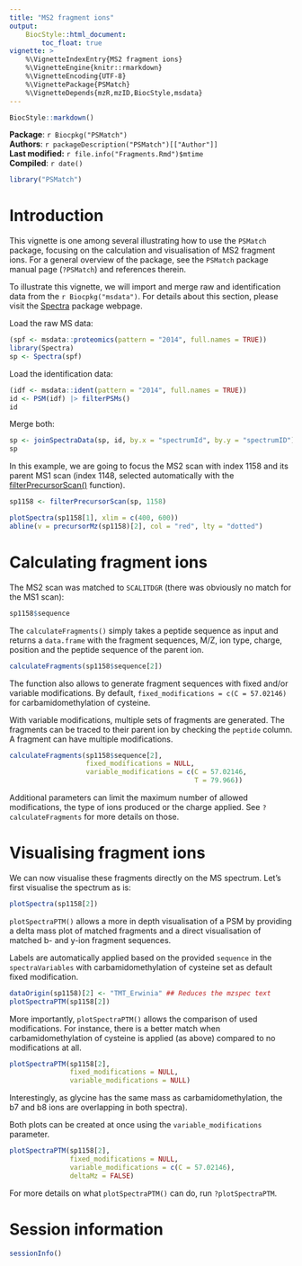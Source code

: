```yaml
---
title: "MS2 fragment ions"
output:
    BiocStyle::html_document:
        toc_float: true
vignette: >
    %\VignetteIndexEntry{MS2 fragment ions}
    %\VignetteEngine{knitr::rmarkdown}
    %\VignetteEncoding{UTF-8}
    %\VignettePackage{PSMatch}
    %\VignetteDepends{mzR,mzID,BiocStyle,msdata}
---
```


```r
BiocStyle::markdown()
```

**Package**: `r Biocpkg("PSMatch")`<br />
**Authors**: `r packageDescription("PSMatch")[["Author"]] `<br />
**Last modified:** `r file.info("Fragments.Rmd")$mtime`<br />
**Compiled**: `r date()`

```r
library("PSMatch")
```

# Introduction

This vignette is one among several illustrating how to use the
`PSMatch` package, focusing on the calculation and visualisation of
MS2 fragment ions. For a general overview of the package, see the
`PSMatch` package manual page (`?PSMatch`) and references therein.


To illustrate this vignette, we will import and merge raw and
identification data from the `r Biocpkg("msdata")`. For details about
this section, please visit the
[Spectra](https://rformassspectrometry.github.io/Spectra/articles/Spectra.html)
package webpage.

Load the raw MS data:

```r
(spf <- msdata::proteomics(pattern = "2014", full.names = TRUE))
library(Spectra)
sp <- Spectra(spf)
```

Load the identification data:

```r
(idf <- msdata::ident(pattern = "2014", full.names = TRUE))
id <- PSM(idf) |> filterPSMs()
id
```

Merge both:

```r
sp <- joinSpectraData(sp, id, by.x = "spectrumId", by.y = "spectrumID")
sp
```

In this example, we are going to focus the MS2 scan with index 1158
and its parent MS1 scan (index 1148, selected automatically with the
[filterPrecursorScan()](https://rformassspectrometry.github.io/Spectra/reference/MsBackend.html)
function).

```r
sp1158 <- filterPrecursorScan(sp, 1158)
```

```r
plotSpectra(sp1158[1], xlim = c(400, 600))
abline(v = precursorMz(sp1158)[2], col = "red", lty = "dotted")
```

# Calculating fragment ions

The MS2 scan was matched to `SCALITDGR` (there was obviously no match for 
the MS1 scan):

```r
sp1158$sequence
```

The `calculateFragments()` simply takes a peptide sequence as input
and returns a `data.frame` with the fragment sequences, M/Z, ion type,
charge, position and the peptide sequence of the parent ion.

```r
calculateFragments(sp1158$sequence[2])
```

The function also allows to generate fragment sequences with fixed and/or
variable modifications. By default, `fixed_modifications = c(C = 57.02146)` for
carbamidomethylation of cysteine.

With variable modifications, multiple sets of fragments are generated. The 
fragments can be traced to their parent ion by checking the `peptide` column.
A fragment can have multiple modifications.

```r
calculateFragments(sp1158$sequence[2], 
                   fixed_modifications = NULL,
                   variable_modifications = c(C = 57.02146, 
                                              T = 79.966))
```

Additional parameters can limit the maximum number of allowed modifications, 
the type of ions produced or the charge applied. See `?calculateFragments` for
more details on those. 

# Visualising fragment ions

We can now visualise these fragments directly on the MS
spectrum. Let's first visualise the spectrum as is:

```r
plotSpectra(sp1158[2])
```

`plotSpectraPTM()` allows a more in depth visualisation of a PSM by providing 
a delta mass plot of matched fragments and a direct visualisation of matched 
b- and y-ion fragment sequences. 

Labels are automatically applied based on the 
provided `sequence` in the `spectraVariables` with carbamidomethylation of 
cysteine set as default fixed modification. 

```r
dataOrigin(sp1158)[2] <- "TMT_Erwinia" ## Reduces the mzspec text
plotSpectraPTM(sp1158[2])
```

More importantly, `plotSpectraPTM()` allows the comparison of used modifications.
For instance, there is a better match when carbamidomethylation of cysteine 
is applied (as above) compared to no modifications at all.

```r
plotSpectraPTM(sp1158[2], 
               fixed_modifications = NULL,
               variable_modifications = NULL)
```

Interestingly, as glycine has the same mass as carbamidomethylation, 
the b7 and b8 ions are overlapping in both spectra).

Both plots can be created at once using the `variable_modifications` parameter.

```r
plotSpectraPTM(sp1158[2], 
               fixed_modifications = NULL,
               variable_modifications = c(C = 57.02146),
               deltaMz = FALSE)
```


For more details on what `plotSpectraPTM()` can do, run `?plotSpectraPTM`.

# Session information

```r
sessionInfo()
```
